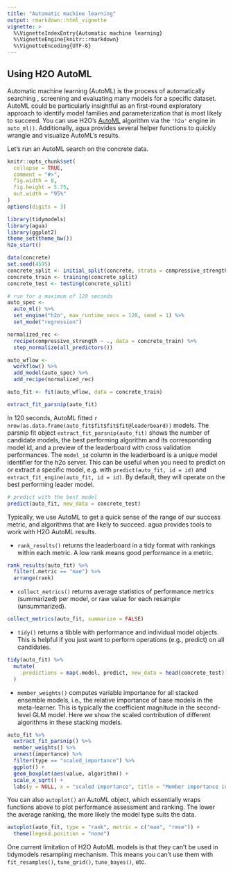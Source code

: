 ```yaml
---
title: "Automatic machine learning"
output: rmarkdown::html_vignette
vignette: >
  %\VignetteIndexEntry{Automatic machine learning}
  %\VignetteEngine{knitr::rmarkdown}
  %\VignetteEncoding{UTF-8}
---
```



## Using H2O AutoML

Automatic machine learning (AutoML) is the process of automatically searching , screening and evaluating many models for a specific dataset. AutoML could be particularly insightful as an first-round exploratory approach to identify model families and parameterization that is most likely to succeed. You can use H2O's [AutoML](https://docs.h2o.ai/h2o/latest-stable/h2o-docs/automl.html) algorithm via the `'h2o'` engine in `auto_ml()`. Additionally, agua provides several helper functions to quickly wrangle and visualize AutoML's results.

Let's run an AutoML search on the concrete data.

```r
knitr::opts_chunk$set(
  collapse = TRUE,
  comment = "#>",
  fig.width = 8,
  fig.height = 5.75,
  out.width = "95%"
)
options(digits = 3)
```

```r
library(tidymodels)
library(agua)
library(ggplot2)
theme_set(theme_bw())
h2o_start()

data(concrete)
set.seed(4595)
concrete_split <- initial_split(concrete, strata = compressive_strength)
concrete_train <- training(concrete_split)
concrete_test <- testing(concrete_split)

# run for a maximum of 120 seconds
auto_spec <-
  auto_ml() %>%
  set_engine("h2o", max_runtime_secs = 120, seed = 1) %>%
  set_mode("regression")

normalized_rec <-
  recipe(compressive_strength ~ ., data = concrete_train) %>%
  step_normalize(all_predictors())

auto_wflow <-
  workflow() %>%
  add_model(auto_spec) %>%
  add_recipe(normalized_rec)

auto_fit <- fit(auto_wflow, data = concrete_train)

extract_fit_parsnip(auto_fit)
```

In 120 seconds, AutoML fitted `r nrow(as.data.frame(auto_fit$fit$fit$fit@leaderboard))` models. The parsnip fit object `extract_fit_parsnip(auto_fit)` shows the number of candidate models, the best performing algorithm and its corresponding model id, and a preview
of the leaderboard with cross validation performances.  The `model_id` column in the leaderboard is a unique model identifier for the h2o server. This can be useful when you need to predict on or extract a specific model, e.g. with `predict(auto_fit, id = id)` and `extract_fit_engine(auto_fit, id = id)`. By default, they will operate on the best performing leader model.

```r
# predict with the best model
predict(auto_fit, new_data = concrete_test)
```

Typically, we use AutoML to get a quick sense of the range of our success metric, and algorithms that are likely to succeed. agua provides tools to work with H2O AutoML results.

- `rank_results()` returns the leaderboard in a tidy format with rankings within each metric. A low rank means good performance in a metric.

```r
rank_results(auto_fit) %>%
  filter(.metric == "mae") %>%
  arrange(rank)
```


- `collect_metrics()` returns average statistics of performance metrics (summarized) per model, or raw value for each resample (unsummarized).

```r
collect_metrics(auto_fit, summarize = FALSE)
```

- `tidy()` returns a tibble with performance and individual model objects. This is helpful if you just want to perform operations (e.g., predict) on all candidates.

```r
tidy(auto_fit) %>%
  mutate(
    .predictions = map(.model, predict, new_data = head(concrete_test))
  )
```

- `member_weights()` computes variable importance for all stacked ensemble models, i.e., the relative importance of base models in the meta-learner. This is typically the coefficient magnitude in the second-level GLM model. Here we show the scaled contribution of different algorithms in these stacking models.

```r
auto_fit %>%
  extract_fit_parsnip() %>%
  member_weights() %>%
  unnest(importance) %>%
  filter(type == "scaled_importance") %>%
  ggplot() +
  geom_boxplot(aes(value, algorithm)) +
  scale_x_sqrt() +
  labs(y = NULL, x = "scaled importance", title = "Member importance in stacked ensembles")
```


You can also `autoplot()` an AutoML object, which essentially wraps functions above to plot
performance assessment and ranking. The lower the average ranking, the more likely the model type suits the data.

```r
autoplot(auto_fit, type = "rank", metric = c("mae", "rmse")) +
  theme(legend.position = "none")
```

One current limitation of H2O AutoML models is that they can't be used in tidymodels
resampling mechanism. This means you can't use them with `fit_resamples()`, `tune_grid()`, `tune_bayes()`, etc.
